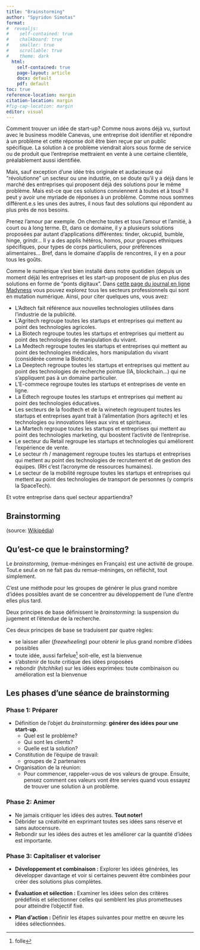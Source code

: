 ```yaml
---
title: "Brainstorming"
author: "Spyridon Simotas"
format: 
#  revealjs: 
#    self-contained: true
#    chalkboard: true
#    smaller: true
#    scrollable: true
#    theme: dark
  html: 
    self-contained: true
    page-layout: article
    docx: default
    pdf: default
toc: true
reference-location: margin
citation-location: margin
#fig-cap-location: margin
editor: visual  
---
```


Comment trouver un idée de start-up? Comme nous avons déjà vu, surtout avec le business modèle Canevas, une entreprise doit identifier et répondre à un problème et cette réponse doit être bien reçue par un public spécifique. La solution à ce problème viendrait alors sous forme de service ou de produit que l'entreprise mettraient en vente à une certaine clientèle, préalablement aussi identifiée.

Mais, sauf exception d'une idée très originale et audacieuse qui "révolutionne" un secteur ou une industrie, on se doute qu'il y a déjà dans le marché des entreprises qui proposent déjà des solutions pour le même problème. Mais est-ce que ces solutions conviennent à toutes et à tous? Il peut y avoir une myriade de réponses à un problème. Comme nous sommes différent.e.s les unes des autres, il nous faut des solutions qui répondent au plus près de nos besoins.

Prenez l'amour par exemple. On cherche toutes et tous l'amour et l'amitié, à court ou à long terme. Et, dans ce domaine, il y a plusieurs solutions proposées par autant d'applications différentes: tinder, okcupid, bumble, hinge, grindr… Il y a des applis hétéros, homos, pour groupes ethniques spécifiques, pour types de corps particuliers, pour préférences alimentaires… Bref, dans le domaine d'applis de rencontres, il y en a pour tous les goûts.

Comme le numérique s'est bien installé dans notre quotidien (depuis un moment déjà) les entreprises et les start-up proposent de plus en plus des solutions en forme de "ponts digitaux". Dans [cette page du journal en ligne Madyness](https://www.maddyness.com/secteurs/) vous pouvez explorez tous les secteurs professionnels qui sont en mutation numérique. Ainsi, pour citer quelques uns, vous avez:

-   L’Adtech fait référence aux nouvelles technologies utilisées dans l’industrie de la publicité.
-   L’Agritech regroupe toutes les startups et entreprises qui mettent au point des technologies agricoles.
-   La Biotech regroupe toutes les startups et entreprises qui mettent au point des technologies de manipulation du vivant.
-   La Medtech regroupe toutes les startups et entreprises qui mettent au point des technologies médicales, hors manipulation du vivant (considérée comme la Biotech).
-   La Deeptech regroupe toutes les startups et entreprises qui mettent au point des technologies de recherche pointue (IA, blockchain…) qui ne s’appliquent pas à un domaine particulier.
-   L’E-commece regroupe toutes les startups et entreprises de vente en ligne.
-   La Edtech regroupe toutes les startups et entreprises qui mettent au point des technologies éducatives.
-   Les secteurs de la foodtech et de la winetech regroupent toutes les startups et entreprises ayant trait à l’alimentation (hors agritech) et les technologies ou innovations liées aux vins et spiritueux.
-   La Martech regroupe toutes les startups et entreprises qui mettent au point des technologies marketing, qui boostent l’activité de l’entreprise.
-   Le secteur du Retail regroupe les startups et technologies qui améliorent l’expérience de vente.
-   Le secteur rh / management regroupe toutes les startups et entreprises qui mettent au point des technologies de recrutement et de gestion des équipes. (RH c'est l'acronyme de ressources humaines).
-   Le secteur de la mobilité regroupe toutes les startups et entreprises qui mettent au point des technologies de transport de personnes (y compris la SpaceTech).

Et votre entreprise dans quel secteur appartiendra?

## Brainstorming

(source: [Wikipédia](https://fr.wikipedia.org/wiki/Brainstorming))

## Qu'est-ce que le brainstorming?

Le *brainstorming*, (remue-méninges en Français) est une activité de groupe. Tout.e seul.e on ne fait pas du remue-méninges, on réfléchit, tout simplement.

C'est une méthode pour les groupes de générer le plus grand nombre d'idées possibles avant de se concentrer au développement de l'une d'entre elles plus tard.

Deux principes de base définissent le *brainstorming*: la suspension du jugement et l'étendue de la recherche.

Ces deux principes de base se traduisent par quatre règles:

-   se laisser aller (*freewheeling*) pour obtenir le plus grand nombre d'idées possibles
-   toute idée, aussi farfelue[^1] soit-elle, est la bienvenue
-   s'abstenir de toute critique des idées proposées
-   rebondir (*hitchhike*) sur les idées exprimées: toute combinaison ou amélioration est la bienvenue

[^1]: folle

## Les phases d'une séance de brainstorming

### Phase 1: Préparer

-   Définition de l'objet du *brainstorming*: **générer des idées pour une start-up**.
    -   Quel est le problème?
    -   Qui sont les clients?
    -   Quelle est la solution?
-   Constitution de l'équipe de travail:
    -   groupes de 2 partenaires
-   Organisation de la réunion:
    -   Pour commencer, rappeler-vous de vos valeurs de groupe. Ensuite, pensez comment ces valeurs vont être servies quand vous essayez de trouver une solution à un problème.

### Phase 2: Animer

-   Ne jamais critiquer les idées des autres. **Tout noter!**
-   Débrider sa créativité en exprimant toutes ses idées sans réserve et sans autocensure.
-   Rebondir sur les idées des autres et les améliorer car la quantité d'idées est importante.

### Phase 3: Capitaliser et valoriser

-   **Développement et combinaison :** Explorer les idées générées, les développer davantage et voir si certaines peuvent être combinées pour créer des solutions plus complètes.

-   **Évaluation et sélection :** Examiner les idées selon des critères prédéfinis et sélectionner celles qui semblent les plus prometteuses pour atteindre l'objectif fixé.

-   **Plan d'action :** Définir les étapes suivantes pour mettre en œuvre les idées sélectionnées.
